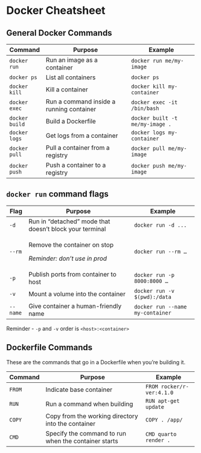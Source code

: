 # Docker Cheatsheet  {#docker-cheat}

## General Docker Commands

+----------------+------------------------------------------+---------------------------------+
| Command        | Purpose                                  | Example                         |
+================+==========================================+=================================+
| `docker run`   | Run an image as a container              | `docker run me/my-image`        |
+----------------+------------------------------------------+---------------------------------+
| `docker ps`    | List all containers                      | `docker ps`                     |
+----------------+------------------------------------------+---------------------------------+
| `docker kill`  | Kill a container                         | `docker kill my-container`      |
+----------------+------------------------------------------+---------------------------------+
| `docker exec`  | Run a command inside a running container | `docker exec -it /bin/bash`     |
+----------------+------------------------------------------+---------------------------------+
| `docker build` | Build a Dockerfile                       | `docker built -t me/my-image .` |
+----------------+------------------------------------------+---------------------------------+
| `docker logs`  | Get logs from a container                | `docker logs my-container`      |
+----------------+------------------------------------------+---------------------------------+
| `docker pull`  | Pull a container from a registry         | `docker pull me/my-image`       |
+----------------+------------------------------------------+---------------------------------+
| `docker push`  | Push a container to a registry           | `docker push me/my-image`       |
+----------------+------------------------------------------+---------------------------------+

## `docker run` command flags

+----------+---------------------------------------------------------+----------------------------------+
| Flag     | Purpose                                                 | Example                          |
+==========+=========================================================+==================================+
| `-d`     | Run in "detached" mode that doesn't block your terminal | `docker run -d ...`              |
+----------+---------------------------------------------------------+----------------------------------+
| `--rm`   | Remove the container on stop                            | `docker run --rm …`              |
|          |                                                         |                                  |
|          | *Reminder: don't use in prod*                           |                                  |
+----------+---------------------------------------------------------+----------------------------------+
| `-p`     | Publish ports from container to host                    | `docker run -p 8000:8000 …`      |
+----------+---------------------------------------------------------+----------------------------------+
| `-v`     | Mount a volume into the container                       | `docker run -v $(pwd):/data`     |
+----------+---------------------------------------------------------+----------------------------------+
| `--name` | Give container a human-friendly name                    | `docker run --name my-container` |
+----------+---------------------------------------------------------+----------------------------------+

Reminder - `-p` and `-v` order is `<host>:<container>`

## Dockerfile Commands

These are the commands that go in a Dockerfile when you're building it.

+---------+------------------------------------------------------+---------------------------+
| Command | Purpose                                              | Example                   |
+=========+======================================================+===========================+
| `FROM`  | Indicate base container                              | `FROM rocker/r-ver:4.1.0` |
+---------+------------------------------------------------------+---------------------------+
| `RUN`   | Run a command when building                          | `RUN apt-get update`      |
+---------+------------------------------------------------------+---------------------------+
| `COPY`  | Copy from the working directory into the container   | `COPY . /app/`            |
+---------+------------------------------------------------------+---------------------------+
| `CMD`   | Specify the command to run when the container starts | `CMD quarto render .`     |
+---------+------------------------------------------------------+---------------------------+
